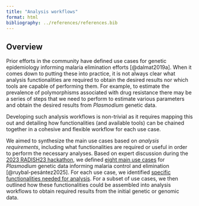 ```yaml
---
title: "Analysis workflows"
format: html
bibliography: ../references/references.bib
---
```


## Overview

Prior efforts in the community have defined use cases for genetic epidemiology informing malaria elimination efforts [@dalmat2019a]. When it comes down to putting these into practice, it is not always clear what analysis functionalities are required to obtain the desired results nor which tools are capable of performing them. For example, to estimate the prevalence of polymorphisms associated with drug resistance there may be a series of steps that we need to perform to estimate various parameters and obtain the desired results from *Plasmodium* genetic data.

Developing such analysis workflows is non-trivial as it requires mapping this out and detailing how functionalities (and available tools) can be chained together in a cohesive and flexible workflow for each use case.

We aimed to synthesize the main use cases based on *analysis requirements*, including what functionalities are required or useful in order to perform the necessary analyses. Based on expert discussion during the [2023 RADISH23 hackathon](radish23.qmd), we defined [eight main use cases](use_cases.qmd) for *Plasmodium* genetic data informing malaria control and elimination [@ruybal-pesántez2025]. For each use case, we identified [specific functionalities needed for analysis](use_cases_functionalities.qmd). For a subset of use cases, we then outlined how these functionalities could be assembled into analysis workflows to obtain required results from the initial genetic or genomic data.